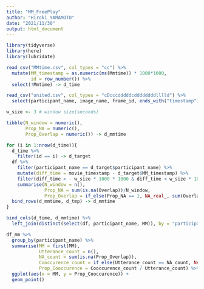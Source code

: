 ```yaml
---
title: "MM_FreePlay"
author: "Hiroki YAMAMOTO"
date: "2021/11/30"
output: html_document
---
```

```r
library(tidyverse)
library(here)
library(lubridate)
```

```r
read_csv("MMtime.csv", col_types = "cc") %>% 
  mutate(MM_timestamp = as.numeric(ms(Mmtime)) * 1000*1000,
         id = row_number()) %>% 
  select(!Mmtime) -> d_time

read_csv("united.csv", col_types = "cDcccdddddcddddddddlllld") %>% 
  select(participant_name, image_name, frame_id, ends_with("timestamp"), gaze, face_detect, Overlap, MM) -> df

w_size <- 3 # window size(seconds)
```

```r
tibble(N_window = numeric(),
       Prop_NA = numeric(),
       Prop_Overlap = numeric()) -> d_mmtime

for (i in 1:nrow(d_time)){
  d_time %>% 
    filter(id == i) -> d_target
  df %>% 
    filter(participant_name == d_target$participant_name) %>% 
    mutate(diff_time = movie_timestamp - d_target$MM_timestamp) %>% 
    filter(diff_time > - w_size * 1000 * 1000 & diff_time < w_size * 1000 * 1000) %>% 
    summarise(N_window = n(),
              Prop_NA = sum(is.na(Overlap))/N_window,
              Prop_Overlap = if_else(Prop_NA == 1, NA_real_, sum(Overlap, na.rm = TRUE)/N_window)) -> d_tmp
  bind_rows(d_mmtime, d_tmp) -> d_mmtime
}

bind_cols(d_time, d_mmtime) %>% 
  left_join(distinct(select(df, participant_name, MM)), by = "participant_name") -> df_mm
```

```r
df_mm %>% 
  group_by(participant_name) %>%
  summarise(MM = first(MM),
            Utterance_count = n(),
            NA_count = sum(is.na(Prop_Overlap)),
            Cooccurence_count = if_else(Utterance_count == NA_count, NA_integer_, sum(Prop_Overlap > 0, na.rm = TRUE)),
            Prop_Cooccurence = Cooccurence_count / Utterance_count) %>% View() 
  ggplot(aes(x = MM, y = Prop_Cooccurence)) +
  geom_point()
```

